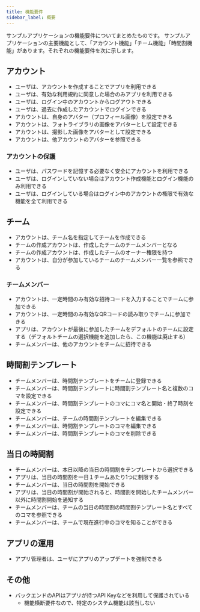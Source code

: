 ```yaml
---
title: 機能要件
sidebar_label: 概要
---
```


サンプルアプリケーションの機能要件についてまとめたものです。
サンプルアプリケーションの主要機能として、「アカウント機能」「チーム機能」「時間割機能」があります。それぞれの機能要件を次に示します。

## アカウント

- ユーザは、アカウントを作成することでアプリを利用できる
- ユーザは、有効な利用規約に同意した場合のみアプリを利用できる
- ユーザは、ログイン中のアカウントからログアウトできる
- ユーザは、過去に作成したアカウントでログインできる
- アカウントは、自身のアバター（プロフィール画像）を設定できる
- アカウントは、フォトライブラリの画像をアバターとして設定できる
- アカウントは、撮影した画像をアバターとして設定できる
- アカウントは、他アカウントのアバターを参照できる

### アカウントの保護

- ユーザは、パスワードを記憶する必要なく安全にアカウントを利用できる
- ユーザは、ログインしていない場合はアカウント作成機能とログイン機能のみ利用できる
- ユーザは、ログインしている場合はログイン中のアカウントの権限で有効な機能を全て利用できる

## チーム

- アカウントは、チーム名を指定してチームを作成できる
- チームの作成アカウントは、作成したチームのチームメンバーとなる
- チームの作成アカウントは、作成したチームのオーナー権限を持つ
- アカウントは、自分が参加しているチームのチームメンバー一覧を参照できる

### チームメンバー

- アカウントは、一定時間のみ有効な招待コードを入力することでチームに参加できる
- アカウントは、一定時間のみ有効なQRコードの読み取りでチームに参加できる
- アプリは、アカウントが最後に参加したチームをデフォルトのチームに設定する（デフォルトチームの選択機能を追加したら、この機能は廃止する）
- チームメンバーは、他のアカウントをチームに招待できる

## 時間割テンプレート

- チームメンバーは、時間割テンプレートをチームに登録できる
- チームメンバーは、時間割テンプレートに時間割テンプレート名と複数のコマを設定できる
- チームメンバーは、時間割テンプレートのコマにコマ名と開始・終了時刻を設定できる
- チームメンバーは、チームの時間割テンプレートを編集できる
- チームメンバーは、時間割テンプレートのコマを編集できる
- チームメンバーは、時間割テンプレートのコマを削除できる

## 当日の時間割

- チームメンバーは、本日以降の当日の時間割をテンプレートから選択できる
- アプリは、当日の時間割を一日１チームあたり1つに制限する
- チームメンバーは、当日の時間割を開始できる
- アプリは、当日の時間割が開始されると、時間割を開始したチームメンバー以外に時間割開始を通知する
- チームメンバーは、チームの当日の時間割の時間割テンプレート名とすべてのコマを参照できる
- チームメンバーは、チームで現在進行中のコマを知ることができる

## アプリの運用

- アプリ管理者は、ユーザにアプリのアップデートを強制できる

## その他

- バックエンドのAPIはアプリが持つAPI Keyなどを利用して保護されている
  - 機能横断要件なので、特定のシステム機能は該当しない
